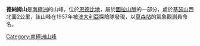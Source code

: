 {{Coord|66|55|S|52|19|E|source:GNIS|display=title}}

'''德納姆山'''是[[南極洲|南極洲]]的山峰，位於[[恩德比地|恩德比地]]，屬於[[圖拉山脈|圖拉山脈]]的一部分，處於[[基瑟山|基瑟山]]西北面2公里，該山峰在1957年被[[澳大利亞|澳大利亞]]探險隊發現，以[[莫森站|莫森站]]的氣象觀測員命名。

{{Antarctica-geo-stub}}
[[Category:南極洲山峰|Category:南極洲山峰]]